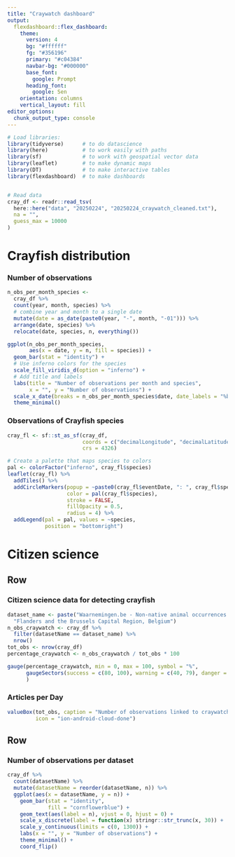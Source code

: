 ```yaml
---
title: "Craywatch dashboard"
output: 
  flexdashboard::flex_dashboard:
    theme:
      version: 4
      bg: "#ffffff"
      fg: "#356196" 
      primary: "#c04384"
      navbar-bg: "#000000"
      base_font: 
        google: Prompt
      heading_font:
        google: Sen
    orientation: columns
    vertical_layout: fill
editor_options: 
  chunk_output_type: console
---
```


```r
# Load libraries:
library(tidyverse)      # to do datascience
library(here)           # to work easily with paths
library(sf)             # to work with geospatial vector data
library(leaflet)        # to make dynamic maps
library(DT)             # to make interactive tables
library(flexdashboard)  # to make dashboards


# Read data
cray_df <- readr::read_tsv(
  here::here("data", "20250224", "20250224_craywatch_cleaned.txt"),
  na = "",
  guess_max = 10000
)
```

Crayfish distribution
=====================================  

### Number of observations

```r
n_obs_per_month_species <-
  cray_df %>%
  count(year, month, species) %>%
  # combine year and month to a single date
  mutate(date = as_date(paste0(year, "-", month, "-01"))) %>%
  arrange(date, species) %>%
  relocate(date, species, n, everything())

ggplot(n_obs_per_month_species,
       aes(x = date, y = n, fill = species)) +
  geom_bar(stat = "identity") +
  # Use inferno colors for the species
  scale_fill_viridis_d(option = "inferno") +
  # Add title and labels
  labs(title = "Number of observations per month and species",
       x = "", y = "Number of observations") +
  scale_x_date(breaks = n_obs_per_month_species$date, date_labels = "%b") +
  theme_minimal()
```

### Observations of Crayfish species

```r
cray_fl <- sf::st_as_sf(cray_df,
                        coords = c("decimalLongitude", "decimalLatitude"),
                        crs = 4326)

# Create a palette that maps species to colors
pal <- colorFactor("inferno", cray_fl$species)
leaflet(cray_fl) %>%
  addTiles() %>%
  addCircleMarkers(popup = ~paste0(cray_fl$eventDate, ": ", cray_fl$species),
                   color = pal(cray_fl$species),
                   stroke = FALSE,
                   fillOpacity = 0.5,
                   radius = 4) %>%
  addLegend(pal = pal, values = ~species,
            position = "bottomright")
```

Citizen science {data-orientation=rows}
=====================================  

Row
-------------------------------------

### Citizen science data for detecting crayfish

```r
dataset_name <- paste("Waarnemingen.be - Non-native animal occurrences in",
  "Flanders and the Brussels Capital Region, Belgium")
n_obs_craywatch <- cray_df %>%
  filter(datasetName == dataset_name) %>%
  nrow()
tot_obs <- nrow(cray_df)
percentage_craywatch <- n_obs_craywatch / tot_obs * 100

gauge(percentage_craywatch, min = 0, max = 100, symbol = "%",
      gaugeSectors(success = c(80, 100), warning = c(40, 79), danger = c(0, 39))
      )
```

### Articles per Day

```r
valueBox(tot_obs, caption = "Number of observations linked to craywatch",
         icon = "ion-android-cloud-done")
```

Row
-------------------------------------

### Number of observations per dataset

```r
cray_df %>%
  count(datasetName) %>%
  mutate(datasetName = reorder(datasetName, n)) %>%
  ggplot(aes(x = datasetName, y = n)) +
    geom_bar(stat = "identity",
             fill = "cornflowerblue") +
    geom_text(aes(label = n), vjust = 0, hjust = 0) +
    scale_x_discrete(label = function(x) stringr::str_trunc(x, 30)) +
    scale_y_continuous(limits = c(0, 1300)) +
    labs(x = "", y = "Number of observations") +
    theme_minimal() +
    coord_flip()
```
